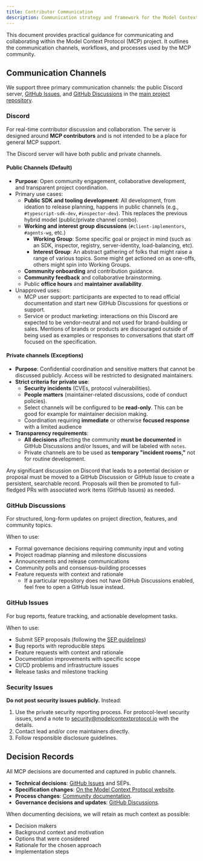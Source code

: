 ```yaml
---
title: Contributor Communication
description: Communication strategy and framework for the Model Context Protocol community
---
```


This document provides practical guidance for communicating and collaborating within the Model Context Protocol (MCP) project. It outlines the communication channels, workflows, and processes used by the MCP community.

## Communication Channels

We support three primary communication channels: the public Discord server, [GitHub Issues](https://github.com/modelcontextprotocol/modelcontextprotocol/issues), and [GitHub Discussions](https://github.com/modelcontextprotocol/modelcontextprotocol/discussions) in the [main project repository](https://github.com/modelcontextprotocol/modelcontextprotocol).

### Discord

For real-time contributor discussion and collaboration. The server is designed around **MCP contributors** and is not intended
to be a place for general MCP support.

The Discord server will have both public and private channels.

#### Public Channels (Default)

- **Purpose**: Open community engagement, collaborative development, and transparent project coordination.
- Primary use cases:
  - **Public SDK and tooling development**: All development, from ideation to release planning, happens in public channels (e.g., `#typescript-sdk-dev`, `#inspector-dev`). This replaces the previous hybrid model (public/private channel combo).
  - **Working and interest group discussions** (`#client-implementors`, `#agents-wg`, etc.)
    - **Working Group**: Some specific goal or project in mind (such as an SDK, inspector, registry, server-identity, load-balancing, etc).
    - **Interest Group**: An abstract gathering of folks that might raise a range of various topics. Some might get actioned on as one-offs, others might spin into Working Groups.
  - **Community onboarding** and contribution guidance.
  - **Community feedback** and collaborative brainstorming.
  - Public **office hours** and **maintainer availability**.
- Unapproved uses:
  - MCP user support: participants are expected to to read official documentation and start new GitHub Discussions for questions or support.
  - Service or product marketing: interactions on this Discord are expected to be vendor-neutral and not used for brand-building or sales. Mentions of brands or products are discouraged outside of being used as examples or responses to conversations that start off focused on the specification.

#### Private channels (Exceptions)

- **Purpose**: Confidential coordination and sensitive matters that cannot be discussed publicly. Access will be restricted to designated maintainers.
- **Strict criteria for private use**:
  - **Security incidents** (CVEs, protocol vulnerabilities).
  - **People matters** (maintainer-related discussions, code of conduct policies).
  - Select channels will be configured to be **read-only**. This can be good for example for maintainer decision making.
  - Coordination requiring **immediate** or otherwise **focused response** with a limited audience
- **Transparency requirements**:
  - **All decisions** affecting the community **must be documented** in GitHub Discussions and/or Issues, and will be labeled with `notes`.
  - Private channels are to be used as **temporary "incident rooms,"** not for routine development.

Any significant discussion on Discord that leads to a potential decision or proposal must be moved to a GitHub Discussion or GitHub Issue to create a persistent, searchable record. Proposals will then be promoted to full-fledged PRs with associated work items (GitHub Issues) as needed.

### GitHub Discussions

For structured, long-form updates on project direction, features, and community topics.

When to use:

- Formal governance decisions requiring community input and voting
- Project roadmap planning and milestone discussions
- Announcements and release communications
- Community polls and consensus-building processes
- Feature requests with context and rationale
  - If a particular repository does not have GitHub Discussions enabled, feel free to open a GitHub Issue instead.

### GitHub Issues

For bug reports, feature tracking, and actionable development tasks.

When to use:

- Submit SEP proposals (following the [SEP guidelines](./sep-guidelines))
- Bug reports with reproducible steps
- Feature requests with context and rationale
- Documentation improvements with specific scope
- CI/CD problems and infrastructure issues
- Release tasks and milestone tracking

### Security Issues

**Do not post security issues publicly.** Instead:

1. Use the private security reporting process. For protocol-level security issues, send a note to [security@modelcontextprotocol.io](mailto:security@modelcontextprotocol.io) with the details.
2. Contact lead and/or core maintainers directly.
3. Follow responsible disclosure guidelines.

## Decision Records

All MCP decisions are documented and captured in public channels.

- **Technical decisions**: [GitHub Issues](https://github.com/modelcontextprotocol/modelcontextprotocol/issues) and SEPs.
- **Specification changes**: [On the Model Context Protocol website](https://modelcontextprotocol.io/specification/draft/changelog).
- **Process changes**: [Community documentation](https://modelcontextprotocol.io/community/governance).
- **Governance decisions and updates**: [GitHub Discussions](https://github.com/modelcontextprotocol/modelcontextprotocol/discussions).

When documenting decisions, we will retain as much context as possible:

- Decision makers
- Background context and motivation
- Options that were considered
- Rationale for the chosen approach
- Implementation steps
